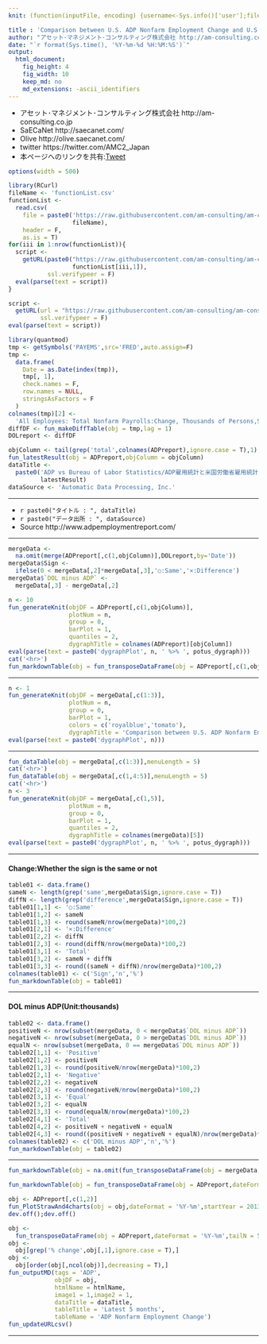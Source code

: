 ```yaml
---
knit: (function(inputFile, encoding) {username<-Sys.info()['user'];fileName<-'defaultPath.csv';pathToFile <-paste0('C:/Users/', username,'/Desktop/pathToCSV/');setwd(pathToFile);buf0<-read.csv(fileName,header = F,skip = 0,stringsAsFactor = F,check.names = F,fileEncoding = 'utf-8');timeStamp<-format(Sys.time(),'%Y%m%d%H%M%S');htmlName<-'ADPvsDOL';rmarkdown::render(inputFile, encoding = encoding, output_file = paste0('C:/Users/',username,buf0[2,1],'charts/','am-consulting.co.jp-',htmlName,'.html')) })

title : 'Comparison between U.S. ADP Nonfarm Employment Change and U.S. Nonfarm Payrolls'
author: "アセット･マネジメント･コンサルティング株式会社 http://am-consulting.co.jp"
date: "`r format(Sys.time(), '%Y-%m-%d %H:%M:%S')`"
output: 
  html_document:
    fig_height: 4
    fig_width: 10
    keep_md: no
    md_extensions: -ascii_identifiers 
---
```

<link href="http://knowledgevault.saecanet.com/components/rmarkdown-html.css" rel="stylesheet">
<script src="http://knowledgevault.saecanet.com/components/JavascriptCode.js"></script>
<style>.main-container {max-width : 1000px;}</style>

- アセット･マネジメント･コンサルティング株式会社 http://am-consulting.co.jp
- SaECaNet http://saecanet.com/
- Olive http://olive.saecanet.com/
- twitter https://twitter.com/AMC2_Japan
- 本ページへのリンクを共有:<a href="https://twitter.com/share" class="twitter-share-button" data-via="AMC2_Japan" data-size="large">Tweet</a> <script>!function(d,s,id){var js,fjs=d.getElementsByTagName(s)[0],p=/^http:/.test(d.location)?'http':'https';if(!d.getElementById(id)){js=d.createElement(s);js.id=id;js.src=p+'://platform.twitter.com/widgets.js';fjs.parentNode.insertBefore(js,fjs);}}(document, 'script', 'twitter-wjs');</script>

```r
options(width = 500)
```

```r
library(RCurl)
fileName <- 'functionList.csv'
functionList <-
  read.csv(
    file = paste0('https://raw.githubusercontent.com/am-consulting/am-consulting.github.io/master/csv/',
                  fileName),
    header = F,
    as.is = T)
for(iii in 1:nrow(functionList)){
  script <- 
    getURL(paste0("https://raw.githubusercontent.com/am-consulting/am-consulting.github.io/master/", 
                  functionList[iii,1]),
           ssl.verifypeer = F)
  eval(parse(text = script))
}
```

```r
script <-
  getURL(url = "https://raw.githubusercontent.com/am-consulting/am-consulting.github.io/master/importADP.r",
         ssl.verifypeer = F)
eval(parse(text = script))
```

```r
library(quantmod)
tmp <- getSymbols('PAYEMS',src='FRED',auto.assign=F)
tmp <-
  data.frame(
    Date = as.Date(index(tmp)),
    tmp[, 1],
    check.names = F,
    row.names = NULL,
    stringsAsFactors = F
  )
colnames(tmp)[2] <-
  'All Employees: Total Nonfarm Payrolls:Change, Thousands of Persons,Seasonally Adjusted'
diffDF <- fun_makeDiffTable(obj = tmp,lag = 1)
DOLreport <- diffDF
```

```r
objColumn <- tail(grep('total',colnames(ADPreport),ignore.case = T),1)
fun_latestResult(obj = ADPreport,objColumn = objColumn)
dataTitle <- 
  paste0('ADP vs Bureau of Labor Statistics/ADP雇用統計と米国労働省雇用統計の比較:最新のADP雇用統計',
         latestResult)
dataSource <- 'Automatic Data Processing, Inc.'
```

***

- `r paste0("タイトル : ", dataTitle)`
- `r paste0("データ出所 : ", dataSource)`
- Source http://www.adpemploymentreport.com/

***

```r
mergeData <- 
  na.omit(merge(ADPreport[,c(1,objColumn)],DOLreport,by='Date'))
mergeData$Sign <- 
  ifelse(0 < mergeData[,2]*mergeData[,3],'○:Same','×:Difference')
mergeData$`DOL minus ADP` <- 
  mergeData[,3] - mergeData[,2]
```

```r
n <- 10
fun_generateKnit(objDF = ADPreport[,c(1,objColumn)],
                 plotNum = n,
                 group = 0,
                 barPlot = 1,
                 quantiles = 2,
                 dygraphTitle = colnames(ADPreport)[objColumn])
eval(parse(text = paste0('dygraphPlot', n, ' %>% ', potus_dygraph)))
cat('<hr>')
fun_markdownTable(obj = fun_transposeDataFrame(obj = ADPreport[,c(1,objColumn)],dateFormat = '%Y-%m'))
```

***

```r
n <- 1
fun_generateKnit(objDF = mergeData[,c(1:3)],
                 plotNum = n,
                 group = 0,
                 barPlot = 1,
                 colors = c('royalblue','tomato'),
                 dygraphTitle = 'Comparison between U.S. ADP Nonfarm Employment Change and U.S. Nonfarm Payrolls')
eval(parse(text = paste0('dygraphPlot', n)))
```

***

```r
fun_dataTable(obj = mergeData[,c(1:3)],menuLength = 5)
cat('<hr>')
fun_dataTable(obj = mergeData[,c(1,4:5)],menuLength = 5)
cat('<hr>')
n <- 3
fun_generateKnit(objDF = mergeData[,c(1,5)],
                 plotNum = n,
                 group = 0,
                 barPlot = 1,
                 quantiles = 2,
                 dygraphTitle = colnames(mergeData)[5])
eval(parse(text = paste0('dygraphPlot', n, ' %>% ', potus_dygraph)))
```

***
#### Change:Whether the sign is the same or not

```r
table01 <- data.frame()
sameN <- length(grep('same',mergeData$Sign,ignore.case = T))
diffN <- length(grep('difference',mergeData$Sign,ignore.case = T))
table01[1,1] <- '○:Same'
table01[1,2] <- sameN
table01[1,3] <- round(sameN/nrow(mergeData)*100,2)
table01[2,1] <- '×:Difference'
table01[2,2] <- diffN
table01[2,3] <- round(diffN/nrow(mergeData)*100,2)
table01[3,1] <- 'Total'
table01[3,2] <- sameN + diffN
table01[3,3] <- round((sameN + diffN)/nrow(mergeData)*100,2)
colnames(table01) <- c('Sign','n','%')
fun_markdownTable(obj = table01)
```

***
#### DOL minus ADP(Unit:thousands)

```r
table02 <- data.frame()
positiveN <- nrow(subset(mergeData, 0 < mergeData$`DOL minus ADP`))
negativeN <- nrow(subset(mergeData, 0 > mergeData$`DOL minus ADP`))
equalN <- nrow(subset(mergeData, 0 == mergeData$`DOL minus ADP`))
table02[1,1] <- 'Positive'
table02[1,2] <- positiveN
table02[1,3] <- round(positiveN/nrow(mergeData)*100,2)
table02[2,1] <- 'Negative'
table02[2,2] <- negativeN
table02[2,3] <- round(negativeN/nrow(mergeData)*100,2)
table02[3,1] <- 'Equal'
table02[3,2] <- equalN
table02[3,3] <- round(equalN/nrow(mergeData)*100,2)
table02[4,1] <- 'Total'
table02[4,2] <- positiveN + negativeN + equalN
table02[4,3] <- round((positiveN + negativeN + equalN)/nrow(mergeData)*100,2)
colnames(table02) <- c('DOL minus ADP','n','%')
fun_markdownTable(obj = table02)
```

***

```r
fun_markdownTable(obj = na.omit(fun_transposeDataFrame(obj = mergeData,dateFormat = '%Y-%m',tailN = 3)))
```

```r
fun_markdownTable(obj = fun_transposeDataFrame(obj = ADPreport,dateFormat = '%Y-%m',tailN = 5))
```

```r
obj <- ADPreport[,c(1,2)]
fun_PlotStrawAnd4charts(obj = obj,dateFormat = '%Y-%m',startYear = 2013)
dev.off();dev.off()
```

```r
obj <-
  fun_transposeDataFrame(obj = ADPreport,dateFormat = '%Y-%m',tailN = 5)
obj <- 
  obj[grep('% change',obj[,1],ignore.case = T),]
obj <-
  obj[order(obj[,ncol(obj)],decreasing = T),]
fun_outputMD(tags = 'ADP',
             objDF = obj,
             htmlName = htmlName,
             image1 = 1,image2 = 1,
             dataTitle = dataTitle,
             tableTitle = 'Latest 5 months',
             tableName = 'ADP Nonfarm Employment Change')
fun_updateURLcsv()
```

***
<script>MakeNegative();</script>
<script>
  (function(i,s,o,g,r,a,m){i['GoogleAnalyticsObject']=r;i[r]=i[r]||function(){
  (i[r].q=i[r].q||[]).push(arguments)},i[r].l=1*new Date();a=s.createElement(o),
  m=s.getElementsByTagName(o)[0];a.async=1;a.src=g;m.parentNode.insertBefore(a,m)
  })(window,document,'script','https://www.google-analytics.com/analytics.js','ga');

  ga('create', 'UA-3077339-5', 'auto');
  ga('send', 'pageview');

</script>
